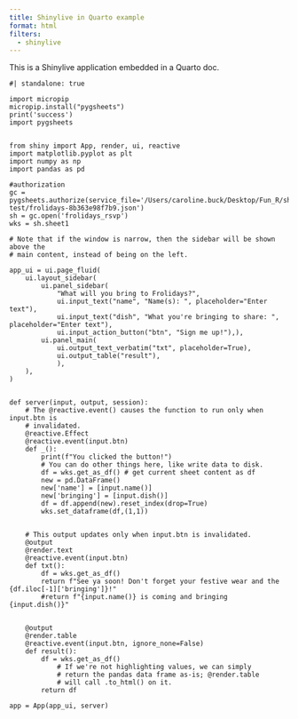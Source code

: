 ```yaml
---
title: Shinylive in Quarto example
format: html
filters:
  - shinylive
---
```


This is a Shinylive application embedded in a Quarto doc.

```shinylive-python
#| standalone: true

import micropip
micropip.install("pygsheets")
print('success')
import pygsheets


from shiny import App, render, ui, reactive
import matplotlib.pyplot as plt
import numpy as np
import pandas as pd

#authorization
gc = pygsheets.authorize(service_file='/Users/caroline.buck/Desktop/Fun_R/shinylive-test/frolidays-8b363e98f7b9.json')
sh = gc.open('frolidays_rsvp')
wks = sh.sheet1

# Note that if the window is narrow, then the sidebar will be shown above the
# main content, instead of being on the left.

app_ui = ui.page_fluid(
    ui.layout_sidebar(
        ui.panel_sidebar(
            "What will you bring to Frolidays?",
            ui.input_text("name", "Name(s): ", placeholder="Enter text"),
            ui.input_text("dish", "What you're bringing to share: ", placeholder="Enter text"),
            ui.input_action_button("btn", "Sign me up!"),),
        ui.panel_main(
            ui.output_text_verbatim("txt", placeholder=True),
            ui.output_table("result"),
            ),
    ),
)


def server(input, output, session):
    # The @reactive.event() causes the function to run only when input.btn is
    # invalidated.
    @reactive.Effect
    @reactive.event(input.btn)
    def _():
        print(f"You clicked the button!")
        # You can do other things here, like write data to disk.
        df = wks.get_as_df() # get current sheet content as df
        new = pd.DataFrame()
        new['name'] = [input.name()]
        new['bringing'] = [input.dish()]
        df = df.append(new).reset_index(drop=True)
        wks.set_dataframe(df,(1,1))
        

    # This output updates only when input.btn is invalidated.
    @output
    @render.text
    @reactive.event(input.btn)
    def txt():
        df = wks.get_as_df()
        return f"See ya soon! Don't forget your festive wear and the {df.iloc[-1]['bringing']}!"
        #return f"{input.name()} is coming and bringing {input.dish()}"


    @output
    @render.table
    @reactive.event(input.btn, ignore_none=False)
    def result():
        df = wks.get_as_df()
            # If we're not highlighting values, we can simply
            # return the pandas data frame as-is; @render.table
            # will call .to_html() on it.
        return df
        
app = App(app_ui, server)
```